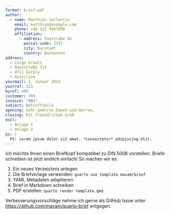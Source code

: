```yaml
---
format: brief-pdf
author:
  - name: Matthias Vallentin
    email: matthias@example.com
    phone: +49 123 4567890
    affiliation:
      - address: Foostraße 42
        postal-code: 1337
        city: Barstadt
        country: Bazmanien
address:
  - Corge Grault
  - Quuxstraße 314
  - 4711 Garply
  - Xyzzilien
yourmail: 1. Januar 2023
yourref: 123
myref: 456
customer: 789
invoice: "001"
subject: Betreffzeile
opening: Sehr geehrte Damen und Herren,
closing: Mit freundlichem Gruß
encl:
  - Anlage 1
  - Anlage 2
ps: |
  PS: Lorem ipsum dolor sit amet, *consectetur* adipiscing elit.
---
```


ich möchte Ihnen einen Briefkopf kompatibel zu DIN 5008 vorstellen. Briefe
schreiben ist jetzt endlich einfach! So machen wir es:

1. Ein neues Verzeichnis anlegen
2. Die Briefvorlage verwenden: `quarto use template mavam/brief`
3. YAML Metadaten adaptieren
4. Brief in Markdown schreiben
5. PDF erstellen: `quarto render template.qmd`

Verbesserungsvorschläge nehme ich gerne als GitHub Issue unter
<https://github.com/mavam/quarto-brief> entgegen.
